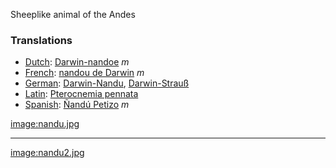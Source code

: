 Sheeplike animal of the Andes

===Translations===
*[[Dutch]]: [[Darwin-nandoe]] ''m''
*[[French]]: [[nandou de Darwin]] ''m''
*[[German]]: [[Darwin-Nandu]], [[Darwin-Strauß]]
*[[Latin]]: [[Pterocnemia pennata]]
*[[Spanish]]: [[Ñandú Petizo]] ''m''

[[image:nandu.jpg]]
----
[[image:nandu2.jpg]]